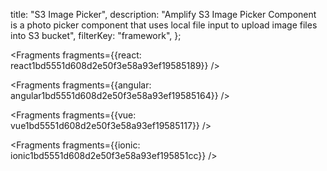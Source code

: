   title: "S3 Image Picker",
  description: "Amplify S3 Image Picker Component is a photo picker component that uses local file input to upload image files into S3 bucket",
  filterKey: "framework",
};






<Fragments fragments={{react: react1bd5551d608d2e50f3e58a93ef19585189}} />



<Fragments fragments={{angular: angular1bd5551d608d2e50f3e58a93ef19585164}} />



<Fragments fragments={{vue: vue1bd5551d608d2e50f3e58a93ef19585117}} />



<Fragments fragments={{ionic: ionic1bd5551d608d2e50f3e58a93ef195851cc}} />